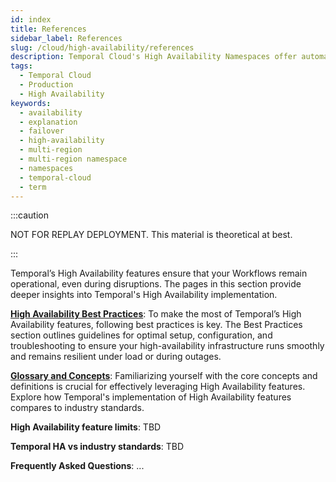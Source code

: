 ```yaml
---
id: index
title: References
sidebar_label: References
slug: /cloud/high-availability/references
description: Temporal Cloud's High Availability Namespaces offer automated failover, synchronized data replication, and high availability for workloads requiring disaster-tolerant deployment and 99.99% uptime.
tags:
  - Temporal Cloud
  - Production
  - High Availability
keywords:
  - availability
  - explanation
  - failover
  - high-availability
  - multi-region
  - multi-region namespace
  - namespaces
  - temporal-cloud
  - term
---
```



:::caution

NOT FOR REPLAY DEPLOYMENT. This material is theoretical at best.

:::

Temporal’s High Availability features ensure that your Workflows remain operational, even during disruptions.
The pages in this section provide deeper insights into Temporal's High Availability implementation.

[**High Availability Best Practices**](/cloud/high-availability/best-practices):
To make the most of Temporal’s High Availability features, following best practices is key.
The Best Practices section outlines guidelines for optimal setup, configuration, and troubleshooting to ensure your high-availability infrastructure runs smoothly and remains resilient under load or during outages.

[**Glossary and Concepts**](/cloud/high-availability/concepts):
Familiarizing yourself with the core concepts and definitions is crucial for effectively leveraging High Availability features.
Explore how Temporal's implementation of High Availability features compares to industry standards.

**High Availability feature limits**: TBD

**Temporal HA vs industry standards**: TBD

**Frequently Asked Questions**: ...

